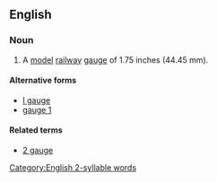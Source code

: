 ==English==

===Noun===
{{wikipedia}}
{{en-noun|-}}

# A [[model]] [[railway]] [[gauge]] of 1.75 inches (44.45 mm).

====Alternative forms====
* [[I gauge]]
* [[gauge 1]]

====Related terms====
* [[2 gauge]]

[[Category:English 2-syllable words]]